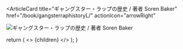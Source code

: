 <ArticleCard
  title="ギャングスター・ラップの歴史 / 著者 Soren Baker"
  href="/book/gangsterraphistoryL/"
  actionIcon="arrowRight"
>

![ギャングスター・ラップの歴史 / 著者 Soren Baker](../../images/books/gangsterraphistory.jpg) 
</ArticleCard>

  return (
    <>
      {children}
    </>
  );
}

